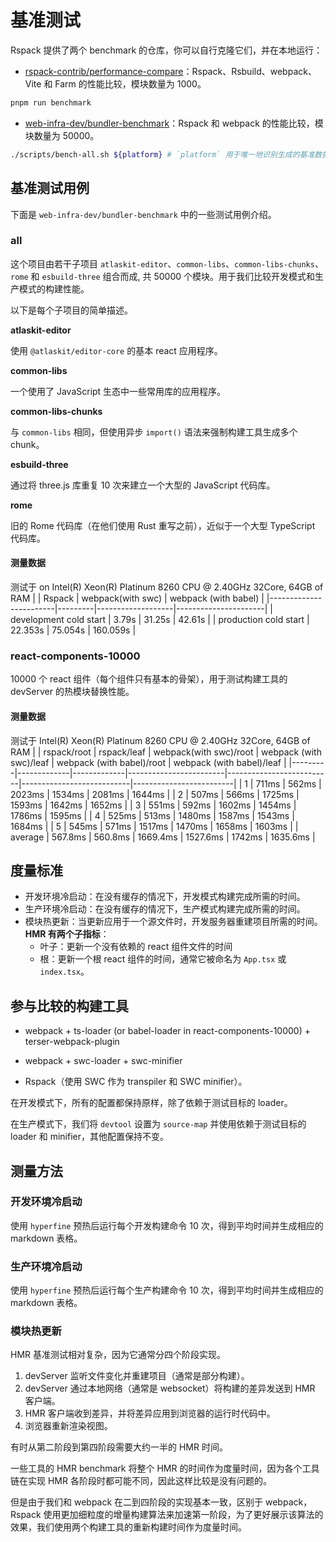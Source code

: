 # 基准测试

Rspack 提供了两个 benchmark 的仓库，你可以自行克隆它们，并在本地运行：

- [rspack-contrib/performance-compare](https://github.com/rspack-contrib/performance-compare)：Rspack、Rsbuild、webpack、Vite 和 Farm 的性能比较，模块数量为 1000。

```bash
pnpm run benchmark
```

- [web-infra-dev/bundler-benchmark](https://github.com/web-infra-dev/bundler-benchmark)：Rspack 和 webpack 的性能比较，模块数量为 50000。

```bash
./scripts/bench-all.sh ${platform} # `platform` 用于唯一地识别生成的基准数据。
```

## 基准测试用例

下面是 `web-infra-dev/bundler-benchmark` 中的一些测试用例介绍。

### all

这个项目由若干子项目 `atlaskit-editor`、`common-libs`、`common-libs-chunks`、`rome` 和 `esbuild-three` 组合而成, 共 50000 个模块。用于我们比较开发模式和生产模式的构建性能。

以下是每个子项目的简单描述。

**atlaskit-editor**

使用 `@atlaskit/editor-core` 的基本 react 应用程序。

**common-libs**

一个使用了 JavaScript 生态中一些常用库的应用程序。

**common-libs-chunks**

与 `common-libs` 相同，但使用异步 `import()` 语法来强制构建工具生成多个 chunk。

**esbuild-three**

通过将 three.js 库重复 10 次来建立一个大型的 JavaScript 代码库。

**rome**

旧的 Rome 代码库（在他们使用 Rust 重写之前），近似于一个大型 TypeScript 代码库。

#### 测量数据

测试于 on Intel(R) Xeon(R) Platinum 8260 CPU @ 2.40GHz 32Core, 64GB of RAM
| | Rspack | webpack(with swc) | webpack (with babel) |
|------------------------|---------|-------------------|----------------------|
| development cold start | 3.79s | 31.25s | 42.61s |
| production cold start | 22.353s | 75.054s | 160.059s |

### react-components-10000

10000 个 react 组件（每个组件只有基本的骨架），用于测试构建工具的 devServer 的热模块替换性能。

#### 测量数据

测试于 Intel(R) Xeon(R) Platinum 8260 CPU @ 2.40GHz 32Core, 64GB of RAM
| | rspack/root | rspack/leaf | webpack(with swc)/root | webpack (with swc)/leaf | webpack (with babel)/root | webpack (with babel)/leaf |
|---------|-------------|-------------|------------------------|--------------------------|---------------------------|-------------------------|
| 1 | 711ms | 562ms | 2023ms | 1534ms | 2081ms | 1644ms |
| 2 | 507ms | 566ms | 1725ms | 1593ms | 1642ms | 1652ms |
| 3 | 551ms | 592ms | 1602ms | 1454ms | 1786ms | 1595ms |
| 4 | 525ms | 513ms | 1480ms | 1587ms | 1543ms | 1684ms |
| 5 | 545ms | 571ms | 1517ms | 1470ms | 1658ms | 1603ms |
| average | 567.8ms | 560.8ms | 1669.4ms | 1527.6ms | 1742ms | 1635.6ms |

## 度量标准

- 开发环境冷启动：在没有缓存的情况下，开发模式构建完成所需的时间。
- 生产环境冷启动：在没有缓存的情况下，生产模式构建完成所需的时间。
- 模块热更新：当更新应用于一个源文件时，开发服务器重建项目所需的时间。
  **HMR 有两个子指标**：
  - 叶子：更新一个没有依赖的 react 组件文件的时间
  - 根：更新一个根 react 组件的时间，通常它被命名为 `App.tsx` 或 `index.tsx`。

## 参与比较的构建工具

- webpack + ts-loader (or babel-loader in react-components-10000) + terser-webpack-plugin

- webpack + swc-loader + swc-minifier

- Rspack（使用 SWC 作为 transpiler 和 SWC minifier）。

在开发模式下，所有的配置都保持原样，除了依赖于测试目标的 loader。

在生产模式下，我们将 `devtool` 设置为 `source-map` 并使用依赖于测试目标的 loader 和 minifier，其他配置保持不变。

## 测量方法

### 开发环境冷启动

使用 `hyperfine` 预热后运行每个开发构建命令 10 次，得到平均时间并生成相应的 markdown 表格。

### 生产环境冷启动

使用 `hyperfine` 预热后运行每个生产构建命令 10 次，得到平均时间并生成相应的 markdown 表格。

### 模块热更新

HMR 基准测试相对复杂，因为它通常分四个阶段实现。

1. devServer 监听文件变化并重建项目（通常是部分构建）。
2. devServer 通过本地网络（通常是 websocket）将构建的差异发送到 HMR 客户端。
3. HMR 客户端收到差异，并将差异应用到浏览器的运行时代码中。
4. 浏览器重新渲染视图。

有时从第二阶段到第四阶段需要大约一半的 HMR 时间。

一些工具的 HMR benchmark 将整个 HMR 的时间作为度量时间，因为各个工具链在实现 HMR 各阶段时都可能不同，因此这样比较是没有问题的。

但是由于我们和 webpack 在二到四阶段的实现基本一致，区别于 webpack，Rspack 使用更加细粒度的增量构建算法来加速第一阶段，为了更好展示该算法的效果，我们使用两个构建工具的重新构建时间作为度量时间。
